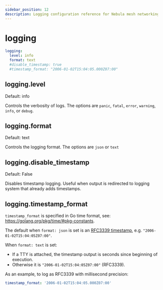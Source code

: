 ```yaml
---
sidebar_position: 12
description: Logging configuration reference for Nebula mesh networking.
---
```



# logging

```yml
logging:
  level: info
  format: text
  #disable_timestamp: true
  #timestamp_format: "2006-01-02T15:04:05.000Z07:00"
```

## logging.level

<Pill className="mb-24">Default: info</Pill>

Controls the verbosity of logs. The options are `panic`, `fatal`, `error`, `warning`, `info`, or `debug`.

## logging.format

<Pill className="mb-24">Default: text</Pill>

Controls the logging format. The options are `json` or `text`

## logging.disable_timestamp

<Pill className="mb-24">Default: False</Pill>

Disables timestamp logging. Useful when output is redirected to logging system that already adds timestamps.

## logging.timestamp_format

`timestamp_format` is specified in Go time format, see: https://golang.org/pkg/time/#pkg-constants.

The default when `format: json` is set is an [RFC3339 timestamp](https://datatracker.ietf.org/doc/html/rfc3339), e.g.
`"2006-01-02T15:04:05Z07:00"`.

When `format: text` is set:

- If a TTY is attached, the timestamp output is seconds since beginning of execution.
- Otherwise it is `"2006-01-02T15:04:05Z07:00"` (RFC3339).

As an example, to log as RFC3339 with millisecond precision:

```yml
timestamp_format: '2006-01-02T15:04:05.000Z07:00'
```
